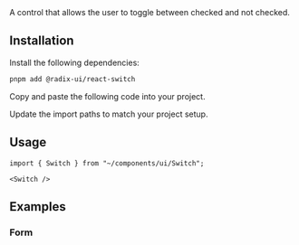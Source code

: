
<Title>Switch</Title>
<Description>A control that allows the user to toggle between checked and not checked.</Description>
<ComponentPreview id="switch" />

## Installation
<Steps>

<StepTitle>Install the following dependencies:</StepTitle>
<StepContent>
```bash
pnpm add @radix-ui/react-switch
```
</StepContent>

<StepTitle>Copy and paste the following code into your project.</StepTitle>
<StepContent>
<FileSource id="switch" />
</StepContent>

<StepTitle>Update the import paths to match your project setup.</StepTitle>

</Steps>

## Usage
```tsx
import { Switch } from "~/components/ui/Switch";
```
```tsx
<Switch />
```

## Examples

### Form
<ComponentPreview id="switchForm" />

<Footer previousLabel="Slider" previousHref="/docs/components/primitives/slider" nextLabel="Table" nextHref="/docs/components/primitives/table" />

